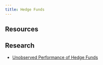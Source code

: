 ```yaml
---
title: Hedge Funds
---
```


## Resources



## Research

- [Unobserved Performance of Hedge Funds](https://onlinelibrary.wiley.com/doi/10.1111/jofi.13368?af=R)